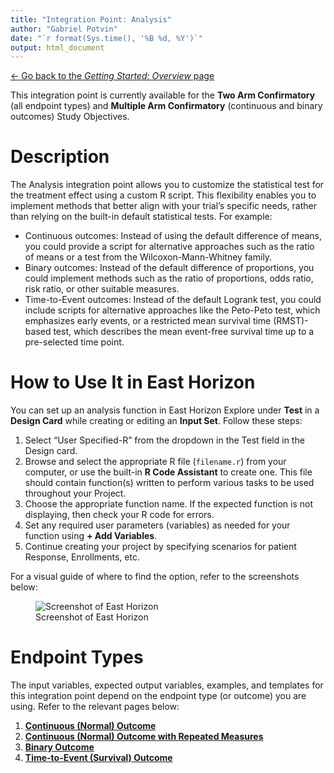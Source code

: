 ```yaml
---
title: "Integration Point: Analysis"
author: "Gabriel Potvin"
date: "`r format(Sys.time(), '%B %d, %Y')`"
output: html_document
---
```


[$\leftarrow$ Go back to the *Getting Started: Overview* page](Overview.html)

This integration point is currently available for the **Two Arm Confirmatory** (all endpoint types) and **Multiple Arm Confirmatory** (continuous and binary outcomes) Study Objectives.

# Description

The Analysis integration point allows you to customize the statistical test for the treatment effect using a custom R script. This flexibility enables you to implement methods that better align with your trial's specific needs, rather than relying on the built-in default statistical tests. For example:

- Continuous outcomes: Instead of using the default difference of means, you could provide a script for alternative approaches such as the ratio of means or a test from the Wilcoxon-Mann-Whitney family.
- Binary outcomes: Instead of the default difference of proportions, you could implement methods such as the ratio of proportions, odds ratio, risk ratio, or other suitable measures.
- Time-to-Event outcomes: Instead of the default Logrank test, you could include scripts for alternative approaches like the Peto-Peto test, which emphasizes early events, or a restricted mean survival time (RMST)-based test, which describes the mean event-free survival time up to a pre-selected time point.

# How to Use It in East Horizon

You can set up an analysis function in East Horizon Explore under **Test** in a **Design Card** while creating or editing an **Input Set**. Follow these steps:

1. Select "User Specified-R" from the dropdown in the Test field in the Design card.
1. Browse and select the appropriate R file (`filename.r`) from your computer, or use the built-in **R Code Assistant** to create one. This file should contain function(s) written to perform various tasks to be used throughout your Project.
1. Choose the appropriate function name. If the expected function is not displaying, then check your R code for errors.
1. Set any required user parameters (variables) as needed for your function using **+ Add Variables**.
1. Continue creating your project by specifying scenarios for patient Response, Enrollments, etc.

For a visual guide of where to find the option, refer to the screenshots below:

![Screenshot of East Horizon](analysis.png)

# Endpoint Types

The input variables, expected output variables, examples, and templates for this integration point depend on the endpoint type (or outcome) you are using. Refer to the relevant pages below:

1. [**Continuous (Normal) Outcome**](IntegrationPointAnalysisContinuous.html)
1. [**Continuous (Normal) Outcome with Repeated Measures**](IntegrationPointAnalysisRepeatedMeasures.html)
1. [**Binary Outcome**](IntegrationPointAnalysisBinary.html)
1. [**Time-to-Event (Survival) Outcome**](IntegrationPointAnalysisTimeToEvent.html)
